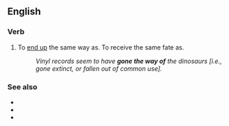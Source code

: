 ==English==

===Verb===
{{en-verb|goes the way of|going the way of|went the way of|gone the way of}}

# {{lb|en|idiomatic}} To [[end up]] the same way as. To receive the same fate as.
#: ''Vinyl records seem to have '''gone the way of''' the dinosaurs [i.e., gone extinct, or fallen out of common use].''

===See also===
* {{l|en|go the way of the buffalo}}
* {{l|en|go the way of the dinosaurs}}
* {{l|en|go the way of the dodo}}
